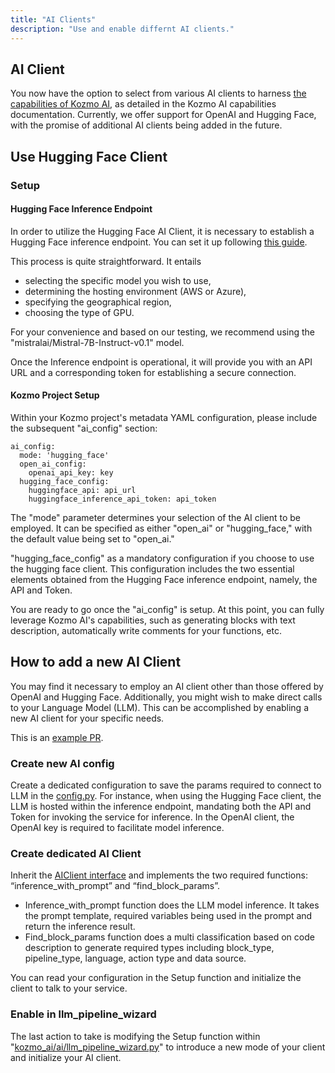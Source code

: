 ```yaml
---
title: "AI Clients"
description: "Use and enable differnt AI clients."
---
```



## AI Client

You now have the option to select from various AI clients to harness 
[the capabilities of Kozmo AI](https://docs.kozmo.ai/guides/ai/overview), as detailed in the
Kozmo AI capabilities documentation. Currently, we offer support for OpenAI and Hugging Face,
with the promise of additional AI clients being added in the future.

## Use Hugging Face Client

### Setup

#### Hugging Face Inference Endpoint

In order to utilize the Hugging Face AI Client, it is necessary to establish a Hugging Face inference endpoint. 
You can set it up following [this guide](https://huggingface.co/inference-endpoints).

This process is quite straightforward. It entails 
- selecting the specific model you wish to use, 
- determining the hosting environment (AWS or Azure), 
- specifying the geographical region, 
- choosing the type of GPU. 

For your convenience and based on our testing, we recommend using the 
"mistralai/Mistral-7B-Instruct-v0.1" model.

Once the Inference endpoint is operational, it will provide you with an API URL and a corresponding 
token for establishing a secure connection.

#### Kozmo Project Setup
Within your Kozmo project's metadata YAML configuration, please include the subsequent "ai_config" section:

```
ai_config:
  mode: 'hugging_face'
  open_ai_config:
    openai_api_key: key
  hugging_face_config:
    huggingface_api: api_url
    huggingface_inference_api_token: api_token
```

The "mode" parameter determines your selection of the AI client to be employed.
It can be specified as either "open_ai" or "hugging_face," with the default value being set to "open_ai."

"hugging_face_config" as a mandatory configuration if you choose to use the hugging face client.
This configuration includes the two essential elements obtained from the Hugging Face inference 
endpoint, namely, the API and Token.

You are ready to go once the "ai_config" is setup. At this point, 
you can fully leverage Kozmo AI's capabilities, such as generating blocks
with text description, automatically write comments for your functions, etc.

## How to add a new AI Client

You may find it necessary to employ an AI client other than those offered by OpenAI and Hugging Face. 
Additionally, you might wish to make direct calls to your Language Model (LLM). 
This can be accomplished by enabling a new AI client for your specific needs.

This is an [example PR](https://github.com/kozmoai/kozmoai/pull/3850).

### Create new AI config

Create a dedicated configuration to save the params required to connect to LLM in the [config.py](https://github.com/kozmoai/kozmoai/blob/92c372b24e08148863d799d9afcdd44483c11c89/kozmo_ai/orchestration/ai/config.py#L19).
For instance, when using the Hugging Face client, the LLM is hosted within the 
inference endpoint, mandating both the API and Token for invoking the service 
for inference. In the OpenAI client, the OpenAI key is required to facilitate model inference.

### Create dedicated AI Client

Inherit the [AIClient interface](https://github.com/kozmoai/kozmoai/blob/master/kozmo_ai/ai/ai_client.py)
and implements the two required functions: “inference_with_prompt” and “find_block_params”.

- Inference_with_prompt function does the LLM model inference. 
It takes the prompt template, required variables being used in the prompt and 
return the inference result.
- Find_block_params function does a multi classification based on code description 
to generate required types including block_type, pipeline_type, language, 
action type and data source.

You can read your configuration in the Setup function and initialize the client 
to talk to your service.

### Enable in llm_pipeline_wizard

The last action to take is modifying the Setup function within "[kozmo_ai/ai/llm_pipeline_wizard.py](https://github.com/kozmoai/kozmoai/blob/92c372b24e08148863d799d9afcdd44483c11c89/kozmo_ai/ai/llm_pipeline_wizard.py#L195)"
to introduce a new mode of your client and initialize your AI client.
